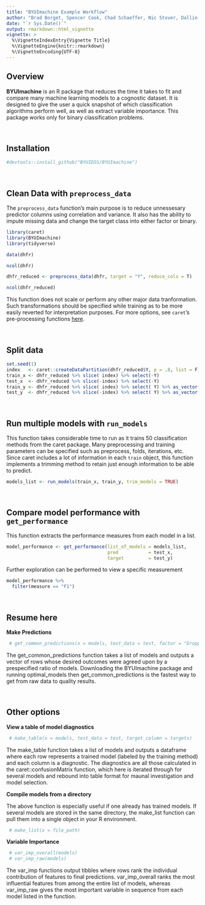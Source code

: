 ```yaml
---
title: "BYUImachine Example Workflow"
author: "Brad Borget, Spencer Cook, Chad Schaeffer, Nic Stover, Dallin Webb"
date: "`r Sys.Date()`"
output: rmarkdown::html_vignette
vignette: >
  %\VignetteIndexEntry{Vignette Title}
  %\VignetteEngine{knitr::rmarkdown}
  %\VignetteEncoding{UTF-8}
---
```


## Overview

**BYUImachine** is an R package that reduces the time it takes to fit and compare many machine learning models to a cognostic dataset. It is designed to give the user a quick snapshot of which classification algorithms perform well, as well as extract variable importance. This package works only for binary classification problems.

<br>

## Installation

```r
#devtools::install_github("BYUIDSS/BYUImachine")
```


<br>

## Clean Data with `preprocess_data`

The `preprocess_data` function's main purpose is to reduce unnessesary predictor columns using correlation and variance. It also has the ability to impute missing data and change the target class into either factor or binary. 

```r
library(caret)
library(BYUImachine)
library(tidyverse)

data(dhfr)

ncol(dhfr)

dhfr_reduced <- preprocess_data(dhfr, target = "Y", reduce_cols = T)

ncol(dhfr_reduced)
```

This function does not scale or perform any other major data tranformation. Such transformations should be specified while training as to be more easily reverted for interpretation purposes. For more options, see `caret`'s pre-processing functions [here](http://topepo.github.io/caret/pre-processing.html){target="_blank"}.

<br>

## Split data

```r
set.seed(1)
index   <- caret::createDataPartition(dhfr_reduced$Y, p = .8, list = F)
train_x <- dhfr_reduced %>% slice( index) %>% select(-Y)
test_x  <- dhfr_reduced %>% slice(-index) %>% select(-Y)
train_y <- dhfr_reduced %>% slice( index) %>% select( Y) %>% as_vector() %>% unname()
test_y  <- dhfr_reduced %>% slice(-index) %>% select( Y) %>% as_vector() %>% unname()
```


<br>

## Run multiple models with `run_models`

This function takes considerable time to run as it trains 50 classification methods from the caret package. Many preprocessing and training parameters can be specified such as preprocess, folds, iterations, etc. Since caret includes a lot of information in each `train` object, this function implements a trimming method to retain just enough information to be able to predict.

```r
models_list <- run_models(train_x, train_y, trim_models = TRUE)
```

<br>

## Compare model performance with `get_performance`

This function extracts the performance measures from each model in a list.

```r
model_performance <- get_performance(list_of_models = models_list, 
                                     pred           = test_x, 
                                     target         = test_y)
```

Further exploration can be performed to view a specific measurement 

```r
model_performance %>% 
  filter(measure == "F1")
```


<br>

## Resume here

**Make Predictions**

```r
 # get_common_predictions(x = models, test_data = test, factor = "Dropped", threshold = 0.90)
```

The get_common_predictions function takes a list of models and outputs a vector of rows whose desired outcomes were agreed upon by a prespecified ratio of models. Downloading the BYUImachine package and running optimal_models then get_common_predictions is the fastest way to get from raw data to quality results.

<br>

## Other options

**View a table of model diagnostics**

```r
 # make_table(x = models, test_data = test, target_column = targets)
```

The make_table function takes a list of models and outputs a dataframe where each row represents a trained model (labeled by the training method) and each column is a diagnostic. The diagnostics are all those calculated in the caret::confusionMatrix function, which here is iterated through for several models and rebound into table format for maunal investigation and model selection.

**Compile models from a directory**

The above function is especially useful if one already has trained models. If several models are stored in the same directory, the make_list function can pull them into a single object in your R environment.

```r
 # make_list(x = file_path)
```


**Variable Importance**

```r
 # var_imp_overall(models)
 # var_imp_raw(models)
```

The var_imp functions output tibbles where rows rank the individual contribution of features to final predictions. var_imp_overall ranks the most influential features from among the entire list of models, whereas var_imp_raw gives the most important variable in sequence from each model listed in the function.

